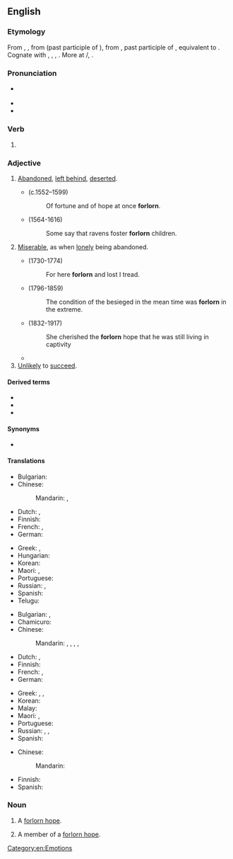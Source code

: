 ==English==

===Etymology===
From {{etyl|enm|en}} {{m|enm|forlorn}}, {{m|enm|forloren}}, from {{etyl|ang|en}} {{m|ang|forloren}} (past participle of {{m|ang|forlēosan||to lose}}), from {{etyl|gem-pro|en}} {{m|gem-pro|*fraluzanaz||lost}}, past participle of {{etyl|gem-pro|en}} {{m|gem-pro|*fraleusaną||to lose}}, equivalent to {{prefix|for|lorn|lang=en}}. Cognate with {{cog|fy|ferlern||lost}}, {{cog|nl|verloren||lost}}, {{cog|de|verloren||lost}}, {{cog|sv|förlorad||lost}}. More at {{l|en|lese}}/{{l|en|leese}}, {{l|en|lorn}}.

===Pronunciation===
* {{a|US}} {{IPA|/fɔɹˈlɔɹn/|lang=en}}
* {{audio|en-us-forlorn.ogg|Audio (US)|lang=en}}
* {{rhymes|ɔː(ɹ)n|lang=en}}

===Verb===
{{head|en|past participle}}

# {{lb|en|obsolete}} {{inflection of|forlese||past|part|lang=en}}

===Adjective===
{{en-adj|er|more}}

# [[abandoned|Abandoned]], [[left behind]], [[deserted]].
#* {{w|Edmund Spenser}} (c.1552–1599)
#*: Of fortune and of hope at once '''forlorn'''.
#* {{w|William Shakespeare}} (1564-1616)
#*: Some say that ravens foster '''forlorn''' children.
# [[miserable|Miserable]], as when [[lonely]] being abandoned.
#* {{w|Oliver Goldsmith}} (1730-1774)
#*: For here '''forlorn''' and lost I tread.
#* {{w|William H. Prescott}} (1796-1859)
#*: The condition of the besieged in the mean time was '''forlorn''' in the extreme.
#* {{w|Mowbray Thomson}} (1832-1917)
#*: She cherished the '''forlorn''' hope that he was still living in captivity
#* {{quote-book|year=1922|author={{w|Ben Travers}}
|chapter=6|title=[http://openlibrary.org/works/OL1521052W A Cuckoo in the Nest]
|passage=Sophia broke down here. Even at this moment she was subconsciously comparing her rendering of the part of the '''forlorn''' bride with Miss Marie Lohr's.}}
# [[unlikely|Unlikely]] to [[succeed]].

====Derived terms====
* {{l|en|forlorn hope}}
* {{l|en|forlornness}}
* {{l|en|forlornly}}

====Synonyms====
* {{sense|miserable}} {{l|en|forsaken}}

====Translations====
{{trans-top|left behind}}
* Bulgarian: {{t+|bg|изоставен|sc=Cyrl}}
* Chinese:
*: Mandarin: {{t|cmn|[[被]][[遺棄]][[的]]}}, {{t|cmn|[[被]][[遗弃]][[的]]|tr=bèi yíqì de}}
* Dutch: {{t+|nl|verlaten}}, {{t+|nl|verloren}}
* Finnish: {{t+|fi|hylätty}}
* French: {{t+|fr|abandonné}}, {{t+|fr|perdu}}
* German: {{t+|de|verlassen}}
{{trans-mid}}
* Greek: {{t+|el|εγκαταλελειμμένος|m|sc=Grek}}, {{t+|el|έρημος|m|sc=Grek}}
* Hungarian: {{t+|hu|elhagyatott}}
* Korean: {{t|ko|버림받다|sc=Kore}}
* Maori: {{t|mi|pākatokato}}, {{t|mi|mahue}}
* Portuguese: {{t+|pt|abandonado}}
* Russian: {{t+|ru|забро́шенный}}, {{t+|ru|поки́нутый}}
* Spanish: {{t-needed|es}}
* Telugu: {{t+|te|అనాథ}}
{{trans-bottom}}

{{trans-top|miserable}}
* Bulgarian: {{t+|bg|самотен|sc=Cyrl}}, {{t+|bg|отчаян|sc=Cyrl}}
* Chamicuro: {{t|ccc|ishakatiskale}}
* Chinese:
*: Mandarin: {{t+|cmn|悲慘}}, {{t+|cmn|悲惨|tr=bēicǎn}}, {{t+|cmn|孤獨}}, {{t+|cmn|孤独|tr=gūdú}}, {{t+|cmn|孤苦伶仃|tr=gūkǔlíngdīng}}
* Dutch: {{t+|nl|miserabel}}, {{t+|nl|hopeloos}}
* Finnish: {{t+|fi|hylätty}}
* French: {{t+|fr|miserable}}, {{t+|fr|désespéré}}
* German: {{t+|de|verlassen}}
{{trans-mid}}
* Greek: {{t+|el|άθλιος|m|sc=Grek}}, {{t+|el|ελεεινός|m|sc=Grek}}, {{t+|el|έρημος|m|sc=Grek}}
* Korean: {{t+|ko|쓸쓸하다|sc=Kore}}
* Malay: {{t|ms|kesepian}}
* Maori: {{t|mi|pākatokato}}, {{t|mi|pūkatokato}}
* Portuguese: {{t+|pt|desamparado}}
* Russian: {{t+|ru|несча́стный}}, {{t+|ru|одино́кий}}, {{t+|ru|жа́лкий}}
* Spanish: {{t-needed|es}}
{{trans-bottom}}

{{trans-top|unlikely to succeed}}
* Chinese:
*: Mandarin: {{t|cmn|[[不可能]][[成功]][[的]]|tr=bùkěnéng chénggōng de}}
{{trans-mid}}
* Finnish: {{t+|fi|epätoivoinen}}
* Spanish: {{t-needed|es}}
{{trans-bottom}}

===Noun===
{{en-noun}}

# {{lb|en|military}} A [[forlorn hope]].
# {{lb|en|military}} A member of a [[forlorn hope]].

[[Category:en:Emotions]]